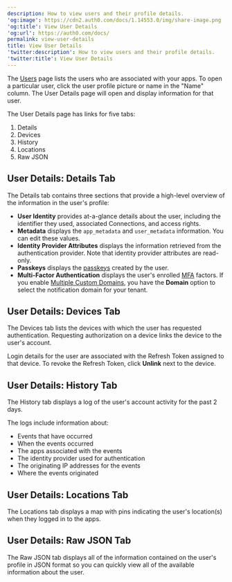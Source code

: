 ```yaml
---
description: How to view users and their profile details.
'og:image': https://cdn2.auth0.com/docs/1.14553.0/img/share-image.png
'og:title': View User Details
'og:url': https://auth0.com/docs/
permalink: view-user-details
title: View User Details
'twitter:description': How to view users and their profile details.
'twitter:title': View User Details
---
```

The [Users](https://manage.auth0.com/#/users) page lists the users who are associated with your apps. To open a particular user, click the user profile picture or name in the "Name" column. The User Details page will open and display information for that user.

The User Details page has links for five tabs:

1. Details
2. Devices
3. History
4. Locations
5. Raw JSON

## User Details: Details Tab

The Details tab contains three sections that provide a high-level overview of the information in the user's profile:

* **User Identity** provides at-a-glance details about the user, including the identifier they used, associated Connections, and access rights.
* **Metadata** displays the `app_metadata` and `user_metadata` information. You can edit these values.
* **<Tooltip tip="Identity Provider (IdP): Service that stores and manages digital identities." cta="View Glossary" href="/glossary?term=Identity+Provider">Identity Provider</Tooltip> Attributes** displays the information retrieved from the authentication provider. Note that identity provider attributes are read-only.
* **Passkeys** displays the [passkeys](/authenticate/database-connections/passkeys) created by the user.
* **<Tooltip tip="Multi-factor authentication (MFA): User authentication process that uses a factor in addition to username and password such as a code via SMS." cta="View Glossary" href="/glossary?term=Multi-Factor+Authentication">Multi-Factor Authentication</Tooltip>** displays the user's enrolled [MFA](/secure/multi-factor-authentication) factors.
  If you enable [Multiple Custom Domains](/customize/custom-domains/multiple-custom-domains), you have the **Domain** option to select the notification domain for your tenant.

## User Details: Devices Tab

The Devices tab lists the devices with which the user has requested authentication. Requesting authorization on a device links the device to the user's account.

Login details for the user are associated with the <Tooltip tip="Refresh Token: Token used to obtain a renewed Access Token without forcing users to log in again." cta="View Glossary" href="/glossary?term=Refresh+Token">Refresh Token</Tooltip> assigned to that device. To revoke the Refresh Token, click **Unlink** next to the device.

## User Details: History Tab

The History tab displays a log of the user's account activity for the past 2 days.

The logs include information about:

* Events that have occurred
* When the events occurred
* The apps associated with the events
* The identity provider used for authentication
* The originating IP addresses for the events
* Where the events originated

## User Details: Locations Tab

The Locations tab displays a map with pins indicating the user's location(s) when they logged in to the apps.

## User Details: Raw JSON Tab

The Raw JSON tab displays all of the information contained on the user's profile in JSON format so you can quickly view all of the available information about the user.